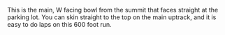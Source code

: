 This is the main, W facing bowl from the summit that faces straight at the parking lot.
You can skin straight to the top on the main uptrack, and it is easy to
do laps on this 600 foot run.